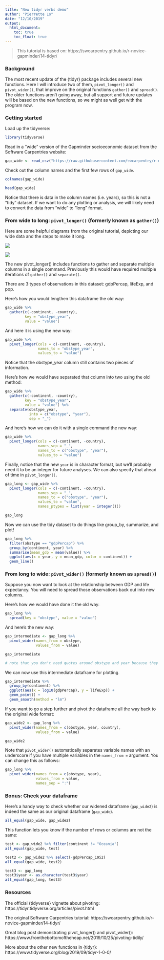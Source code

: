 ```yaml
---
title: "New tidyr verbs demo"
author: "Pierrette Lo"
date: "12/10/2019"
output: 
  html_document:
    toc: true
    toc_float: true
---
```


> This tutorial is based on: https://swcarpentry.github.io/r-novice-gapminder/14-tidyr/

### Background

The most recent update of the {tidyr} package includes several new functions. Here I will introduce two of them, `pivot_longer()` and `pivot_wider()`, that improve on the original functions `gather()` and `spread()`. The older functions aren't going away, but all support and future updates will be based on the new functions, so we might as well get with the program now. 

### Getting started

Load up the tidyverse:

```r
library(tidyverse)
```

Read in a "wide" version of the Gapminder socioeconomic dataset from the Software Carpentries website:

```r
gap_wide <- read_csv("https://raw.githubusercontent.com/swcarpentry/r-novice-gapminder/gh-pages/_episodes_rmd/data/gapminder_wide.csv")
```

Check out the column names and the first few rows of `gap_wide`. 

```r
colnames(gap_wide)
```

```r
head(gap_wide)
```

Notice that there is data in the column names (i.e. years), so this is not a "tidy" dataset. If we want to do any plotting or analysis, we will likely need to convert the data from "wide" to "long" format. 

### From wide to long: `pivot_longer()` (formerly known as `gather()`)

Here are some helpful diagrams from the original tutorial, depicting our wide data and the steps to make it long.

![](img/fig_wide.png)

![](img/fig_pivot_longer.png)

The new pivot_longer() includes functions to gather and separate multiple columns in a single command. Previously this would have required multiple iterations of `gather()` and `separate()`.

There are 3 types of observations in this dataset: gdpPercap, lifeExp, and pop. 

Here's how you would lengthen this dataframe the old way:

```r
gap_wide %>% 
  gather(c(-continent, -country),
         key = "obstype_year",
         value = "value")
```

And here it is using the new way:

```r
gap_wide %>% 
  pivot_longer(cols = c(-continent, -country),
               names_to = "obstype_year",
               values_to = "value")
```

Notice that the obstype_year column still contains two pieces of information.

Here's how we would have separated that column into two using the old method:

```r
gap_wide %>% 
  gather(c(-continent, -country),
         key = "obstype_year",
         value = "value") %>% 
  separate(obstype_year,
           into = c("obstype", "year"),
           sep = "_")
```

And here's how we can do it with a single command the new way:

```r
gap_wide %>% 
  pivot_longer(cols = c(-continent, -country),
               names_sep = "_",
               names_to = c("obstype", "year"),
               values_to = "value")
```

Finally, notice that the new `year` is in character format, but we'll probably need it to be an integer for future analyses. We can also specify that ahead of time in `pivot_longer()`.

```r
gap_long <- gap_wide %>% 
  pivot_longer(cols = c(-continent, -country),
               names_sep = "_",
               names_to = c("obstype", "year"),
               values_to = "value",
               names_ptypes = list(year = integer()))

gap_long
```

Now we can use the tidy dataset to do things like group_by, summarize, and plot!

```r
gap_long %>% 
  filter(obstype == "gdpPercap") %>% 
  group_by(continent, year) %>% 
  summarise(mean_gdp = mean(value)) %>% 
  ggplot(aes(x = year, y = mean_gdp, color = continent)) +
  geom_line()
```

### From long to wide: `pivot_wider()` (formerly known as `spread()`)

Suppose you now want to look at the relationship between GDP and life expectancy. You will need to spread those observations back out into new columns.

Here's how we would have done it the old way:

```r
gap_long %>% 
  spread(key = "obstype", value = "value")
```

And here's the new way:

```r
gap_intermediate <- gap_long %>% 
  pivot_wider(names_from = obstype,
              values_from = value)

gap_intermediate

# note that you don't need quotes around obstype and year because they are variables
```

We can now use this intermediate dataframe for plotting.

```r
gap_intermediate %>% 
  group_by(continent) %>% 
  ggplot(aes(x = log10(gdpPercap), y = lifeExp)) +
  geom_point() +
  geom_smooth(method = "lm")
```

If you want to go a step further and pivot the dataframe all the way back to the original wide format:

```r
gap_wide2 <- gap_long %>% 
  pivot_wider(names_from = c(obstype, year, country),
              values_from = value)

gap_wide2
```

Note that `pivot_wider()` automatically separates variable names with an underscore if you have multiple variables in the `names_from =` argument. You can change this as follows:

```r
gap_long %>% 
  pivot_wider(names_from = c(obstype, year),
              values_from = value,
              names_sep = ":")
```

### Bonus: Check your dataframe

Here's a handy way to check whether our widened dataframe (`gap_wide2`) is indeed the same as our original dataframe (`gap_wide`).

```r
all_equal(gap_wide, gap_wide2)
```

This function lets you know if the number of rows or columns are not the same:

```r
test <- gap_wide2 %>% filter(continent != "Oceania")
all_equal(gap_wide, test)
```
```r
test2 <- gap_wide2 %>% select(-gdpPercap_1952)
all_equal(gap_wide, test2)

test3 <- gap_long
test3$year <- as.character(test3$year)
all_equal(gap_long, test3)
```

### Resources

The official {tidyverse} vignette about pivoting: https://tidyr.tidyverse.org/articles/pivot.html

The original Software Carpentries tutorial: https://swcarpentry.github.io/r-novice-gapminder/14-tidyr/

Great blog post demonstrating pivot_longer() and pivot_wider(): https://www.fromthebottomoftheheap.net/2019/10/25/pivoting-tidily/

More about the other new functions in {tidyr}: https://www.tidyverse.org/blog/2019/09/tidyr-1-0-0/
